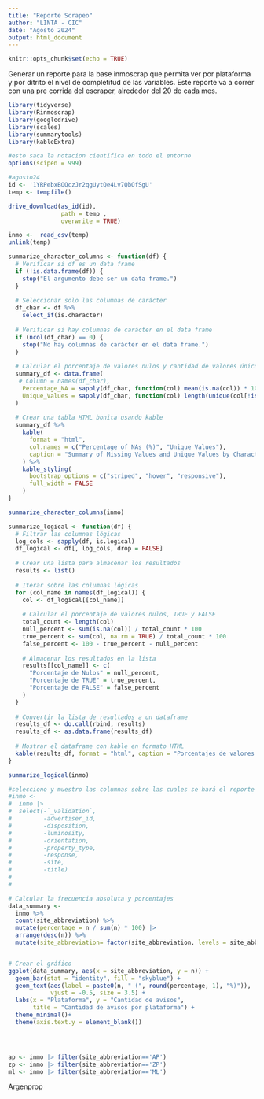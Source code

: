 ```yaml
---
title: "Reporte Scrapeo"
author: "LINTA - CIC"
date: "Agosto 2024"
output: html_document
---
```


```r
knitr::opts_chunk$set(echo = TRUE)
```

Generar un reporte para la base inmoscrap que permita ver por 
plataforma y por ditrito el nivel de completitud de las variables.
Este reporte va a correr con una pre corrida del escraper, 
alrededor del 20 de cada
mes.

```r
library(tidyverse)
library(Rinmoscrap)
library(googledrive)
library(scales)
library(summarytools)
library(kableExtra)

```

```r

#esto saca la notacion cientifica en todo el entorno
options(scipen = 999)

#agosto24
id <- '1YRPebxBQQczJr2qgUytQe4Lv7QbQfSgU'
temp <- tempfile()

drive_download(as_id(id),
               path = temp , 
               overwrite = TRUE)

inmo <-  read_csv(temp)
unlink(temp)
```



```r
summarize_character_columns <- function(df) {
  # Verificar si df es un data frame
  if (!is.data.frame(df)) {
    stop("El argumento debe ser un data frame.")
  }
  
  # Seleccionar solo las columnas de carácter
  df_char <- df %>%
    select_if(is.character)
  
  # Verificar si hay columnas de carácter en el data frame
  if (ncol(df_char) == 0) {
    stop("No hay columnas de carácter en el data frame.")
  }
  
  # Calcular el porcentaje de valores nulos y cantidad de valores únicos
  summary_df <- data.frame(
   # Column = names(df_char),
    Percentage_NA = sapply(df_char, function(col) mean(is.na(col)) * 100),
    Unique_Values = sapply(df_char, function(col) length(unique(col[!is.na(col)])))
  )
  
  # Crear una tabla HTML bonita usando kable
  summary_df %>%
    kable(
      format = "html", 
      col.names = c("Percentage of NAs (%)", "Unique Values"),
      caption = "Summary of Missing Values and Unique Values by Character Column"
    ) %>%
    kable_styling(
      bootstrap_options = c("striped", "hover", "responsive"),
      full_width = FALSE
    )
}
```




```r
summarize_character_columns(inmo)
```

```r

summarize_logical <- function(df) {
  # Filtrar las columnas lógicas
  log_cols <- sapply(df, is.logical)
  df_logical <- df[, log_cols, drop = FALSE]
  
  # Crear una lista para almacenar los resultados
  results <- list()
  
  # Iterar sobre las columnas lógicas
  for (col_name in names(df_logical)) {
    col <- df_logical[[col_name]]
    
    # Calcular el porcentaje de valores nulos, TRUE y FALSE
    total_count <- length(col)
    null_percent <- sum(is.na(col)) / total_count * 100
    true_percent <- sum(col, na.rm = TRUE) / total_count * 100
    false_percent <- 100 - true_percent - null_percent
    
    # Almacenar los resultados en la lista
    results[[col_name]] <- c(
      "Porcentaje de Nulos" = null_percent,
      "Porcentaje de TRUE" = true_percent,
      "Porcentaje de FALSE" = false_percent
    )
  }
  
  # Convertir la lista de resultados a un dataframe
  results_df <- do.call(rbind, results)
  results_df <- as.data.frame(results_df)
  
  # Mostrar el dataframe con kable en formato HTML
  kable(results_df, format = "html", caption = "Porcentajes de valores en columnas lógicas")
}
```





```r
summarize_logical(inmo)
```
























```r
#selecciono y muestro las columnas sobre las cuales se hará el reporte
#inmo <- 
#  inmo |> 
#  select(-`_validation`,
#         -advertiser_id,
#         -disposition,
#         -luminosity,
#         -orientation,
#         -property_type,
#         -response,
#         -site,
#         -title)
#         
#         

# Calcular la frecuencia absoluta y porcentajes
data_summary <- 
  inmo %>%
  count(site_abbreviation) %>%
  mutate(percentage = n / sum(n) * 100) |> 
  arrange(desc(n)) %>%
  mutate(site_abbreviation= factor(site_abbreviation, levels = site_abbreviation))


# Crear el gráfico
ggplot(data_summary, aes(x = site_abbreviation, y = n)) +
  geom_bar(stat = "identity", fill = "skyblue") +
  geom_text(aes(label = paste0(n, " (", round(percentage, 1), "%)")),
            vjust = -0.5, size = 3.5) +  
  labs(x = "Plataforma", y = "Cantidad de avisos",
       title = "Cantidad de avisos por plataforma") +
  theme_minimal()+
  theme(axis.text.y = element_blank())





```



```r
ap <- inmo |> filter(site_abbreviation=='AP')
zp <- inmo |> filter(site_abbreviation=='ZP')
ml <- inmo |> filter(site_abbreviation=='ML')
```


Argenprop
